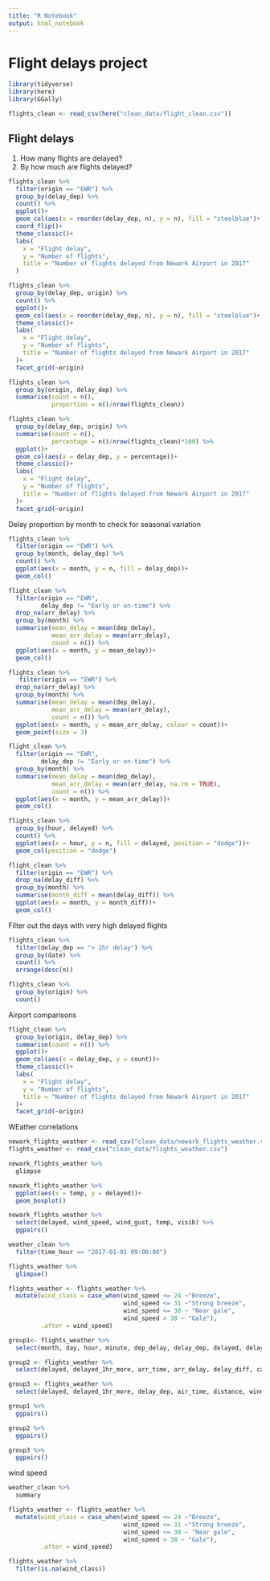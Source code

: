 ```yaml
---
title: "R Notebook"
output: html_notebook
---
```



# Flight delays project

```r
library(tidyverse)
library(here)
library(GGally)
```

```r
flights_clean <- read_csv(here("clean_data/flight_clean.csv"))
```

## Flight delays

1. How many flights are delayed?
2. By how much are flights delayed?



```r
flights_clean %>% 
  filter(origin == "EWR") %>% 
  group_by(delay_dep) %>% 
  count() %>% 
  ggplot()+
  geom_col(aes(x = reorder(delay_dep, n), y = n), fill = "steelblue")+
  coord_flip()+
  theme_classic()+
  labs(
    x = "Flight delay",
    y = "Number of flights",
    title = "Number of flights delayed from Newark Airport in 2017"
  )
```

```r
flights_clean %>% 
  group_by(delay_dep, origin) %>% 
  count() %>% 
  ggplot()+
  geom_col(aes(x = reorder(delay_dep, n), y = n), fill = "steelblue")+
  theme_classic()+
  labs(
    x = "Flight delay",
    y = "Number of flights",
    title = "Number of flights delayed from Newark Airport in 2017"
  )+
  facet_grid(~origin)
```


```r
flights_clean %>% 
  group_by(origin, delay_dep) %>% 
  summarise(count = n(),
            proportion = n()/nrow(flights_clean))
```


```r
flights_clean %>% 
  group_by(delay_dep, origin) %>% 
  summarise(count = n(),
            percentage = n()/nrow(flights_clean)*100) %>% 
  ggplot()+
  geom_col(aes(x = delay_dep, y = percentage))+
  theme_classic()+
  labs(
    x = "Flight delay",
    y = "Number of flights",
    title = "Number of flights delayed from Newark Airport in 2017"
  )+
  facet_grid(~origin)
```



Delay proportion by month to check for seasonal variation

```r
flights_clean %>% 
  filter(origin == "EWR") %>% 
  group_by(month, delay_dep) %>% 
  count() %>% 
  ggplot(aes(x = month, y = n, fill = delay_dep))+
  geom_col()
```



```r
flight_clean %>% 
  filter(origin == "EWR",
         delay_dep != "Early or on-time") %>% 
  drop_na(arr_delay) %>% 
  group_by(month) %>% 
  summarise(mean_delay = mean(dep_delay),
            mean_arr_delay = mean(arr_delay),
            count = n()) %>% 
  ggplot(aes(x = month, y = mean_delay))+
  geom_col()
```


```r
flights_clean %>% 
   filter(origin == "EWR") %>% 
  drop_na(arr_delay) %>% 
  group_by(month) %>% 
  summarise(mean_delay = mean(dep_delay),
            mean_arr_delay = mean(arr_delay),
            count = n()) %>% 
  ggplot(aes(x = month, y = mean_arr_delay, colour = count))+
  geom_point(size = 3)
```


```r
flight_clean %>% 
  filter(origin == "EWR",
         delay_dep != "Early or on-time") %>% 
  group_by(month) %>% 
  summarise(mean_delay = mean(dep_delay),
            mean_arr_delay = mean(arr_delay, na.rm = TRUE),
            count = n()) %>% 
  ggplot(aes(x = month, y = mean_arr_delay))+
  geom_col()
```
```r
flights_clean %>% 
  group_by(hour, delayed) %>% 
  count() %>% 
  ggplot(aes(x = hour, y = n, fill = delayed, position = "dodge"))+
  geom_col(position = "dodge")
```



```r
flight_clean %>% 
  filter(origin == "EWR") %>% 
  drop_na(delay_diff) %>% 
  group_by(month) %>% 
  summarise(month_diff = mean(delay_diff)) %>% 
  ggplot(aes(x = month, y = month_diff))+
  geom_col()
```


Filter out the days with very high delayed flights

```r
flights_clean %>% 
  filter(delay_dep == "> 1hr delay") %>% 
  group_by(date) %>% 
  count() %>% 
  arrange(desc(n))
```


```r
flights_clean %>% 
  group_by(origin) %>% 
  count()
```

Airport comparisons 

```r
flight_clean %>% 
  group_by(origin, delay_dep) %>% 
  summarise(count = n()) %>%
  ggplot()+
  geom_col(aes(x = delay_dep, y = count))+
  theme_classic()+
  labs(
    x = "Flight delay",
    y = "Number of flights",
    title = "Number of flights delayed from Newark Airport in 2017"
  )+
  facet_grid(~origin)
```
WEather correlations

```r
newark_flights_weather <- read_csv("clean_data/newark_flights_weather.csv")
flights_weather <- read_csv("clean_data/flights_weather.csv")
```

```r
newark_flights_weather %>% 
  glimpse
```




```r
newark_flights_weather %>% 
  ggplot(aes(x = temp, y = delayed))+
  geom_boxplot()
```
```r
newark_flights_weather %>% 
  select(delayed, wind_speed, wind_gust, temp, visib) %>% 
  ggpairs()
```

```r
weather_clean %>% 
  filter(time_hour == "2017-01-01 09:00:00")
```


```r
flights_weather %>% 
  glimpse()
```
```r
flights_weather <- flights_weather %>% 
  mutate(wind_class = case_when(wind_speed <= 24 ~"Breeze",
                                wind_speed <= 31 ~"Strong breeze",
                                wind_speed <= 38 ~ "Near gale",
                                wind_speed > 38 ~ "Gale"),
         .after = wind_speed)
```



```r
group1<- flights_weather %>% 
  select(month, day, hour, minute, dep_delay, delay_dep, delayed, delayed_1hr_more)
```


```r
group2 <- flights_weather %>% 
  select(delayed, delayed_1hr_more, arr_time, arr_delay, delay_diff, carrier, origin, time_hour, distance)
```

```r
group3 <- flights_weather %>% 
  select(delayed, delayed_1hr_more, delay_dep, air_time, distance, wind_class, temp, wind_dir, wind_speed, visib )
```

```r
group1 %>% 
  ggpairs()
```

```r
group2 %>% 
  ggpairs()
```

```r
group3 %>% 
  ggpairs()
```


wind speed 

```r
weather_clean %>% 
  summary
```

```r
flights_weather <- flights_weather %>% 
  mutate(wind_class = case_when(wind_speed <= 24 ~"Breeze",
                                wind_speed <= 31 ~"Strong breeze",
                                wind_speed <= 38 ~ "Near gale",
                                wind_speed > 38 ~ "Gale"),
         .after = wind_speed)
```

```r
flights_weather %>% 
  filter(is.na(wind_class))
```

